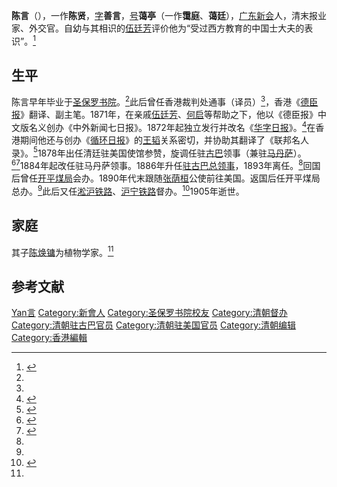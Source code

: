 {{Otheruses|陈言}}

'''陈言'''（{{bd|19世纪|？|1905年||catIdx=Chen陈}}），一作'''陈贤'''，[[表字|字]]'''善言'''，[[号|号]]'''蔼亭'''（一作'''霭庭'''、'''蔼廷'''），[[广东|广东]][[新会|新会]]人，清末报业家、外交官。自幼与其相识的[[伍廷芳|伍廷芳]]评价他为“受过西方教育的中国士大夫的表识”。<ref name="wtf">{{cite book|title=《伍廷芳评传》|author=丁贤俊、喻作凤|publisher=人民出版社|year=2005}}</ref>

== 生平 ==
陈言早年毕业于[[圣保罗书院|圣保罗书院]]。<ref name="wtf" />此后曾任香港裁判处通事（译员）<ref name="wtf" />，香港《[[德臣报|德臣报]]》翻译、副主笔。1871年，在亲戚[[伍廷芳|伍廷芳]]、[[何启|何启]]等帮助之下，他以《德臣报》中文版名义创办《中外新闻七日报》。1872年起独立发行并改名《[[华字日报|华字日报]]》。<ref>{{cite book|title=《中囯报业史话》|author=朱锦翔、吕凌柯|publisher=2000}}</ref>在香港期间他还与创办《[[循环日报|循环日报]]》的[[王韬|王韬]]关系密切，并协助其翻译了《联邦名人录》。<ref>{{cite web|url=http://www.ndcnc.gov.cn/datalib/2004/Character/DL/DL-20040310090117|title=陈言|publisher=国家数字文化网|accessdate=2011-09-15|archive-date=2019-08-14|archive-url=https://web.archive.org/web/20190814073726/http://www.ndcnc.gov.cn/404.html|dead-url=no}}</ref>1878年出任清廷驻美国使馆参赞，旋调任驻[[古巴|古巴]]领事（兼驻[[马坦萨斯|马丹萨]]）。<ref>{{cite web|url=http://www.gzzxws.gov.cn/gzws/gzws/ml/45/200809/t20080916_8381.htm|title=近代香港报刊述略|publisher=广州文史|author=陈华新|accessdate=2011-09-15|archive-date=2011-03-17|archive-url=https://web.archive.org/web/20110317112759/http://www.gzzxws.gov.cn/gzws/gzws/ml/45/200809/t20080916_8381.htm|dead-url=no}}</ref><ref name="qj">{{cite book|title=《清季中外使领年表》|author=中国第一历史档案馆、福建师范大学历史系|publisher=中华书局|year=1985}}</ref>1884年起改任驻马丹萨领事。1886年升任[[中国驻古巴大使列表|驻古巴总领事]]，1893年离任。<ref name="qj" />回国后曾任[[开平煤局|开平煤局]]会办。1890年代末跟随[[张荫桓|张荫桓]]公使前往美国。返国后任开平煤局总办。<ref name="wtf" />此后又任[[淞沪铁路|淞沪铁路]]、[[沪宁铁路|沪宁铁路]]督办。<ref name="chy">{{cite web|url=http://scib.ac.cn/yuanqing/NewsInfo.asp?id=238|title=纪念陈焕镛院士|author=吴德邻|publisher=中国科学院华南植物园}}{{dead link|date=2018年5月 |bot=InternetArchiveBot |fix-attempted=yes }}</ref>1905年逝世。

== 家庭 ==
其子[[陈焕镛|陈焕镛]]为植物学家。<ref name="chy" />

== 参考文献 ==
{{Reflist}}

{{Authority control}}
{{DEFAULTSORT:Chen陈}}
[[Category:陈姓|Yan言]]
[[Category:新會人|Category:新會人]]
[[Category:圣保罗书院校友|Category:圣保罗书院校友]]
[[Category:清朝督办|Category:清朝督办]]
[[Category:清朝驻古巴官员|Category:清朝驻古巴官员]]
[[Category:清朝驻美国官员|Category:清朝驻美国官员]]
[[Category:清朝编辑|Category:清朝编辑]]
[[Category:香港編輯|Category:香港編輯]]